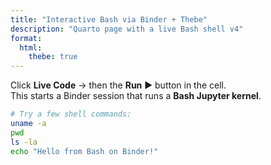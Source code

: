 ```yaml
---
title: "Interactive Bash via Binder + Thebe"
description: "Quarto page with a live Bash shell v4"
format:
  html:
    thebe: true
---
```


Click **Live Code** → then the **Run** ▶️ button in the cell.  
This starts a Binder session that runs a **Bash Jupyter kernel**.

```bash
# Try a few shell commands:
uname -a
pwd
ls -la
echo "Hello from Bash on Binder!"
```

